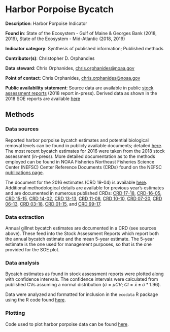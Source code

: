 # Harbor Porpoise Bycatch


**Description**: Harbor Porpoise Indicator

**Found in**: State of the Ecosystem - Gulf of Maine & Georges Bank (2018, 2019), State of the Ecosystem - Mid-Atlantic (2018, 2019)

**Indicator category**: Synthesis of published information; Published methods

**Contributor(s)**: Christopher D. Orphandies
  
**Data steward**: Chris Orphanides, <chris.orphanides@noaa.gov>

**Point of contact**: Chris Orphanides, <chris.orphanides@noaa.gov>

**Public availability statement**: Source data are available in public [stock assessment reports](https://www.fisheries.noaa.gov/national/marine-mammal-protection/marine-mammal-stock-assessment-reports-region) (2018 report in-press). Derived data as shown in the 2018 SOE reports are available [here](http://comet.nefsc.noaa.gov/erddap/tabledap/protected_species_soe_v1.html)
  

## Methods


### Data sources
Reported harbor porpoise bycatch estimates and potential biological removal levels can be found in publicly available documents; detailed [here](https://www.fisheries.noaa.gov/national/marine-mammal-protection/marine-mammal-stock-assessment-reports-region). The most recent bycatch estimates for 2016 were taken from the 2018 stock assessment (in-press). More detailed documentation as to the methods employed can be found in NOAA Fisheries Northeast Fisheries Science Center (NEFSC) Center Reference Documents (CRDs) found on the NEFSC [publications page](https://www.nefsc.noaa.gov/publications/crd/). 

The document for the 2016 estimates (CRD 19-04) is available [here](https://www.nefsc.noaa.gov/publications/crd/crd1904/crd1904.pdf). Additional methodological details are available for previous year's estimates and are documented in numerous published CRDs: [CRD 17-18](https://www.nefsc.noaa.gov/publications/crd/crd1718/crd1718.pdf), [CRD-16-05](https://www.nefsc.noaa.gov/publications/crd/crd1605/crd1605.pdf), [CRD 15-15](https://www.nefsc.noaa.gov/publications/crd/crd1515/crd1515.pdf), [CRD 14-02](https://repository.library.noaa.gov/view/noaa/4718), [CRD 13-13](https://www.nefsc.noaa.gov/publications/crd/crd1313/crd1313_2nd_ed.pdf), [CRD 11-08](https://www.nefsc.noaa.gov/publications/crd/crd1108/1108.pdf), [CRD 10-10](https://www.nefsc.noaa.gov/publications/crd/crd1010/crd1010.pdf), [CRD 07-20](https://www.nefsc.noaa.gov/publications/crd/crd0720/crd0720.pdf), [CRD 06-13](https://www.nefsc.noaa.gov/publications/crd/crd0613/crd0613.pdf), [CRD 03-18](https://www.nefsc.noaa.gov/publications/crd/crd0318/crd0318.pdf), [CRD 01-15](https://www.nefsc.noaa.gov/publications/crd/crd0115/0115.pdf), and [CRD 99-17](https://www.nefsc.noaa.gov/publications/crd/pdfs/crd9917.pdf).

### Data extraction 
Annual gillnet bycatch estimates are documented in a CRD (see sources above). These feed into the Stock Assessment Reports which report both the annual bycatch estimate and the mean 5-year estimate. The 5-year estimate is the one used for management purposes, so that is the one provided for the SOE plot.

### Data analysis
Bycatch estimates as found in stock assessment reports were plotted along with confidence intervals. The confidence intervals were calculated from published CVs assuming a normal distribution ($\sigma = \mu CV$; $CI = \bar{x} \pm \sigma * 1.96$).

Data were analyzed and formatted for inclusion in the `ecodata` R package using the R code found [here](https://raw.githubusercontent.com/NOAA-EDAB/ecodata/master/data-raw/get_harborporpoise.R).


### Plotting
 Code used to plot harbor porpoise data can be found [here](https://github.com/NOAA-EDAB/tech-doc/tree/master/R/stored_scripts/hp_indicator_plotting.R).


